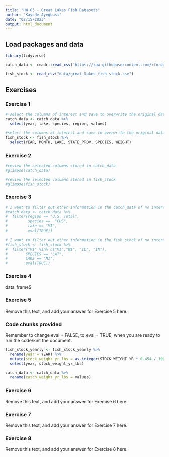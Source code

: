 ```yaml
---
title: "HW 03 - Great Lakes Fish Datasets"
author: "Kayode Ayegbusi"
date: "02/15/2023"
output: html_document
---
```


## Load packages and data

```r
library(tidyverse)
```

```r
catch_data <- readr::read_csv('https://raw.githubusercontent.com/rfordatascience/tidytuesday/master/data/2021/2021-06-08/fishing.csv')

fish_stock <- read_csv("data/great-lakes-fish-stock.csv")
```

## Exercises

### Exercise 1


```r
# select the columns of interest and save to overwrite the original dataframe object
catch_data <- catch_data %>% 
  select(year, lake, species, region, values)
```

```r
#select the columns of interest and save to overwrite the original dataframe object
fish_stock <- fish_stock %>%
  select(YEAR, MONTH, LAKE, STATE_PROV, SPECIES, WEIGHT)
```

### Exercise 2

```r
#review the selected columns stored in catch_data
#glimpse(catch_data)
```
```r
#review the selected columns stored in fish_stock
#glimpse(fish_stock)
```


### Exercise 3

```r
# I want to filter out other information in the catch_data of no interest and retain data of interest
#catch_data <- catch_data %>%
#  filter(region == "U.S. Total",
#         species ==  "CHS",
#         lake == "MI",
#         eval(TRUE))

```

```r
# I want to filter out other information in the fish_stock of no interest and retain data of interest
#fish_stock <- fish_stock %>%
#  filter("MI" %in% c("MI","WI", "IL", "IN"),
#        SPECIES == "LAT",
#        LAKE == "MI",
#        eval(TRUE))
```

### Exercise 4
data_frame$

### Exercise 5

Remove this text, and add your answer for Exercise 5 here.

### Code chunks provided

Remember to change eval = FALSE, to eval = TRUE, when you are ready to run the code/knit the document.

```r
fish_stock_yearly <- fish_stock_yearly %>% 
  rename(year = YEAR) %>% 
  mutate(stock_weight_yr_lbs = as.integer(STOCK_WEIGHT_YR * 0.454 / 1000)) %>% # 1 lb = 1 kg * 0.454
  select(year, stock_weight_yr_lbs)
```

```r
catch_data <- catch_data %>% 
  rename(catch_weight_yr_lbs = values)
```

### Exercise 6

Remove this text, and add your answer for Exercise 6 here.

### Exercise 7

Remove this text, and add your answer for Exercise 7 here.

### Exercise 8

Remove this text, and add your answer for Exercise 8 here.
